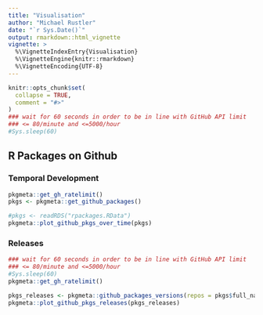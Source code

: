 ```yaml
---
title: "Visualisation"
author: "Michael Rustler"
date: "`r Sys.Date()`"
output: rmarkdown::html_vignette
vignette: >
  %\VignetteIndexEntry{Visualisation}
  %\VignetteEngine{knitr::rmarkdown}
  %\VignetteEncoding{UTF-8}
---
```


```r
knitr::opts_chunk$set(
  collapse = TRUE,
  comment = "#>"
)
### wait for 60 seconds in order to be in line with GitHub API limit
### <= 80/minute and <=5000/hour
#Sys.sleep(60)
```

## R Packages on Github 

### Temporal Development


```r
pkgmeta::get_gh_ratelimit()
pkgs <- pkgmeta::get_github_packages()

#pkgs <- readRDS("rpackages.RData")
pkgmeta::plot_github_pkgs_over_time(pkgs)

```

### Releases

```r
### wait for 60 seconds in order to be in line with GitHub API limit
### <= 80/minute and <=5000/hour
#Sys.sleep(60)
pkgmeta::get_gh_ratelimit()

pkgs_releases <- pkgmeta::github_packages_versions(repos = pkgs$full_name)
pkgmeta::plot_github_pkgs_releases(pkgs_releases)
```
